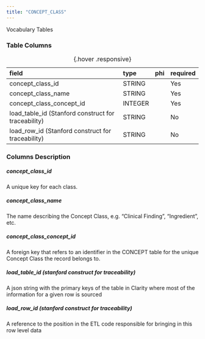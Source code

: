 ```yaml
---
title: "CONCEPT_CLASS"
---
```


Vocabulary Tables

### Table Columns

| field                                               | type    | phi   | required   |
|:----------------------------------------------------|:--------|:------|:-----------|
| concept_class_id                                    | STRING  |       | Yes        |
| concept_class_name                                  | STRING  |       | Yes        |
| concept_class_concept_id                            | INTEGER |       | Yes        |
| load_table_id (Stanford construct for traceability) | STRING  |       | No         |
| load_row_id (Stanford construct for traceability)   | STRING  |       | No         |

:  {.hover .responsive}

### Columns Description


##### concept_class_id

A unique key for each class.

##### concept_class_name

The name describing the Concept Class, e.g. "Clinical Finding", "Ingredient", etc.

##### concept_class_concept_id

A foreign key that refers to an identifier in the CONCEPT table for the unique Concept Class the record belongs to.

##### load_table_id (stanford construct for traceability) 

A json string with the primary keys of the table in Clarity where most of the information for a given row is sourced

##### load_row_id (stanford construct for traceability)

A reference to the position in the ETL code responsible for bringing in this row level data
